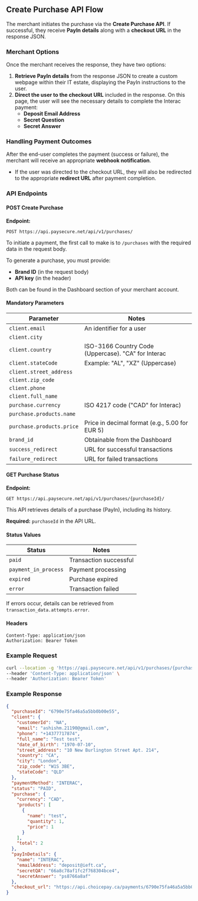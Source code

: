 ## Create Purchase API Flow

The merchant initiates the purchase via the **Create Purchase API**. If successful, they receive **PayIn details** along with a **checkout URL** in the response JSON.

### Merchant Options

Once the merchant receives the response, they have two options:

1. **Retrieve PayIn details** from the response JSON to create a custom webpage within their IT estate, displaying the PayIn instructions to the user.
2. **Direct the user to the checkout URL** included in the response. On this page, the user will see the necessary details to complete the Interac payment:
   - **Deposit Email Address**
   - **Secret Question**
   - **Secret Answer**

### Handling Payment Outcomes

After the end-user completes the payment (success or failure), the merchant will receive an appropriate **webhook notification**.

- If the user was directed to the checkout URL, they will also be redirected to the appropriate **redirect URL** after payment completion.

### API Endpoints

#### **POST Create Purchase**

**Endpoint:**
```
POST https://api.paysecure.net/api/v1/purchases/
```
To initiate a payment, the first call to make is to `/purchases` with the required data in the request body.

To generate a purchase, you must provide:
- **Brand ID** (in the request body)
- **API key** (in the header)

Both can be found in the Dashboard section of your merchant account.

#### **Mandatory Parameters**

| Parameter               | Notes |
|-------------------------|-----------------------------------------------|
| `client.email`         | An identifier for a user |
| `client.city`         |   |
| `client.country`      | ISO-3166 Country Code (Uppercase). "CA" for Interac |
| `client.stateCode`    | Example: "AL", "XZ" (Uppercase) |
| `client.street_address` | |
| `client.zip_code`     | |
| `client.phone`        | |
| `client.full_name`    | |
| `purchase.currency`   | ISO 4217 code ("CAD" for Interac) |
| `purchase.products.name` | |
| `purchase.products.price` | Price in decimal format (e.g., 5.00 for EUR 5) |
| `brand_id`           | Obtainable from the Dashboard |
| `success_redirect`   | URL for successful transactions |
| `failure_redirect`   | URL for failed transactions |

#### **GET Purchase Status**

**Endpoint:**
```
GET https://api.paysecure.net/api/v1/purchases/{purchaseId}/
```
This API retrieves details of a purchase (PayIn), including its history.

**Required:** `purchaseId` in the API URL.

#### **Status Values**

| Status                 | Notes |
|------------------------|------------------------------|
| `paid`                | Transaction successful |
| `payment_in_process`  | Payment processing |
| `expired`             | Purchase expired |
| `error`               | Transaction failed |

If errors occur, details can be retrieved from `transaction_data.attempts.error`.

#### **Headers**

```
Content-Type: application/json
Authorization: Bearer Token
```

### Example Request

```sh
curl --location -g 'https://api.paysecure.net/api/v1/purchases/{purchaseId}/' \
--header 'Content-Type: application/json' \
--header 'Authorization: Bearer Token'
```

### Example Response

```json
{
  "purchaseId": "6790e75fa46a5a5bb0b00e55",
  "client": {
    "customerId": "NA",
    "email": "ashishm.21190@gmail.com",
    "phone": "+14377717874",
    "full_name": "Test test",
    "date_of_birth": "1970-07-10",
    "street_address": "10 New Burlington Street Apt. 214",
    "country": "CA",
    "city": "London",
    "zip_code": "W1S 3BE",
    "stateCode": "QLD"
  },
  "paymentMethod": "INTERAC",
  "status": "PAID",
  "purchase": {
    "currency": "CAD",
    "products": [
      {
        "name": "test",
        "quantity": 1,
        "price": 1
      }
    ],
    "total": 2
  },
  "payInDetails": {
    "name": "INTERAC",
    "emailAddress": "deposit@ieft.ca",
    "secretQA": "66a8c78af1fc2f768304bce4",
    "secretAnswer": "ps8766a8af"
  },
  "checkout_url": "https://api.choicepay.ca/payments/6790e75fa46a5a5bb0b00e55/"
}
```